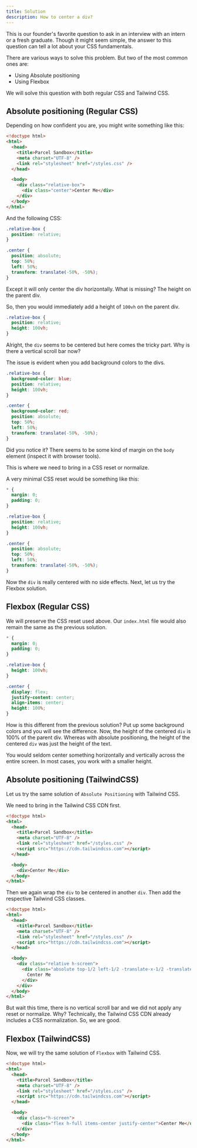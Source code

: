 ```yaml
---
title: Solution
description: How to center a div?
---
```


<VideoEmbed
  id="7xdEAxysc9E"
  title="Can you center a div? | CSS Coding | Easy Practice Question | Frontend Hire"
/>

<Callout>
  This is our founder's favorite question to ask in an interview with an intern
  or a fresh graduate. Though it might seem simple, the answer to this question
  can tell a lot about your CSS fundamentals.
</Callout>

There are various ways to solve this problem. But two of the most common ones are:

- Using Absolute positioning
- Using Flexbox

We will solve this question with both regular CSS and Tailwind CSS.

## Absolute positioning (Regular CSS)

Depending on how confident you are, you might write something like this:

```html title="index.html" {10-12}
<!doctype html>
<html>
  <head>
    <title>Parcel Sandbox</title>
    <meta charset="UTF-8" />
    <link rel="stylesheet" href="/styles.css" />
  </head>

  <body>
    <div class="relative-box">
      <div class="center">Center Me</div>
    </div>
  </body>
</html>
```

And the following CSS:

```css title="styles.css" ins={1-11}
.relative-box {
  position: relative;
}

.center {
  position: absolute;
  top: 50%;
  left: 50%;
  transform: translate(-50%, -50%);
}
```

Except it will only center the div horizontally. What is missing? The height on the parent div.

So, then you would immediately add a height of `100vh` on the parent div.

```css title="styles.css" ins={3}
.relative-box {
  position: relative;
  height: 100vh;
}
```

Alright, the `div` seems to be centered but here comes the tricky part. Why is there a vertical scroll bar now?

The issue is evident when you add background colors to the divs.

```css title="styles.css" ins={2, 8}
.relative-box {
  background-color: blue;
  position: relative;
  height: 100vh;
}

.center {
  background-color: red;
  position: absolute;
  top: 50%;
  left: 50%;
  transform: translate(-50%, -50%);
}
```

Did you notice it? There seems to be some kind of margin on the `body` element (inspect it with browser tools).

This is where we need to bring in a CSS reset or normalize.

A very minimal CSS reset would be something like this:

```css title="styles.css" ins={1-4}
* {
  margin: 0;
  padding: 0;
}

.relative-box {
  position: relative;
  height: 100vh;
}

.center {
  position: absolute;
  top: 50%;
  left: 50%;
  transform: translate(-50%, -50%);
}
```

Now the `div` is really centered with no side effects. Next, let us try the Flexbox solution.

## Flexbox (Regular CSS)

We will preserve the CSS reset used above. Our `index.html` file would also remain the same as the previous solution.

```css title="styles.css" ins={6-15}
* {
  margin: 0;
  padding: 0;
}

.relative-box {
  height: 100vh;
}

.center {
  display: flex;
  justify-content: center;
  align-items: center;
  height: 100%;
}
```

How is this different from the previous solution? Put up some background colors and you will see the difference. Now, the height of the centered `div` is 100% of the parent div. Whereas with absolute positioning, the height of the centered `div` was just the height of the text.

<Callout>
  You would seldom center something horizontally and vertically across the
  entire screen. In most cases, you work with a smaller height.
</Callout>

## Absolute positioning (TailwindCSS)

Let us try the same solution of `Absolute Positioning` with Tailwind CSS.

We need to bring in the Tailwind CSS CDN first.

```html title="index.html" ins={7}
<!doctype html>
<html>
  <head>
    <title>Parcel Sandbox</title>
    <meta charset="UTF-8" />
    <link rel="stylesheet" href="/styles.css" />
    <script src="https://cdn.tailwindcss.com"></script>
  </head>

  <body>
    <div>Center Me</div>
  </body>
</html>
```

Then we again wrap the `div` to be centered in another `div`. Then add the respective Tailwind CSS classes.

```html title="index.html" {11-15}
<!doctype html>
<html>
  <head>
    <title>Parcel Sandbox</title>
    <meta charset="UTF-8" />
    <link rel="stylesheet" href="/styles.css" />
    <script src="https://cdn.tailwindcss.com"></script>
  </head>

  <body>
    <div class="relative h-screen">
      <div class="absolute top-1/2 left-1/2 -translate-x-1/2 -translate-y-1/2">
        Center Me
      </div>
    </div>
  </body>
</html>
```

But wait this time, there is no vertical scroll bar and we did not apply any reset or normalize. Why? Technically, the Tailwind CSS CDN already includes a CSS normalization. So, we are good.

## Flexbox (TailwindCSS)

Now, we will try the same solution of `Flexbox` with Tailwind CSS.

```html title="index.html" {11-14}
<!doctype html>
<html>
  <head>
    <title>Parcel Sandbox</title>
    <meta charset="UTF-8" />
    <link rel="stylesheet" href="/styles.css" />
    <script src="https://cdn.tailwindcss.com"></script>
  </head>

  <body>
    <div class="h-screen">
      <div class="flex h-full items-center justify-center">Center Me</div>
    </div>
  </body>
</html>
```
